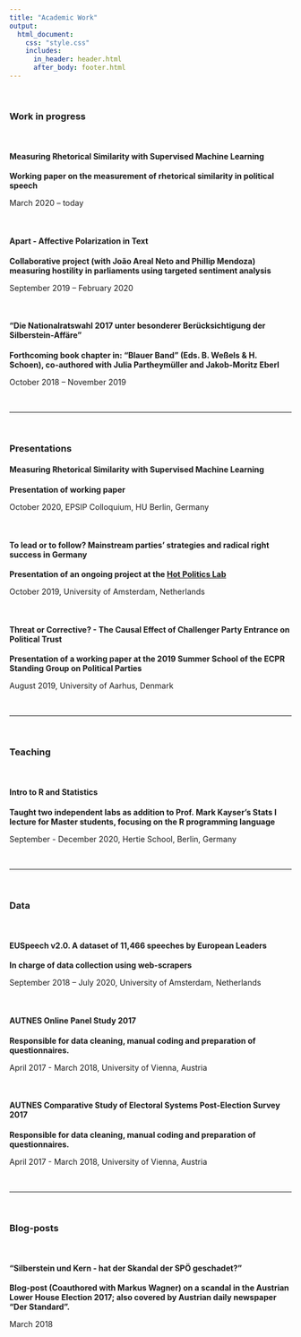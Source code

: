 ```yaml
---
title: "Academic Work"
output:
  html_document:
    css: "style.css"
    includes:
      in_header: header.html
      after_body: footer.html
---
```

<!-- # {.tabset .tabset-fade} -->

<head>
<title>Nicolai Berk - Political Science and Data Analysis | Academic Work</title>
<meta name="description" content="These are some of the projects, papers, presentations, datasets, and other stuff I have been working on in the past.">
</head>


<div class = "col-md-8" margin = "auto">

<br>

### Work in progress

<br>

#### Measuring Rhetorical Similarity with Supervised Machine Learning 
**Working paper on the measurement of rhetorical similarity in political speech**

<a href="https://github.com/nicolaiberk/SMLSE/raw/master/main.pdf" class = "fa fa-file" title = "Paper" ></a>
<a href="https://github.com/nicolaiberk/SMLSE" class="fa fa-github" title = "GitHub"></a>
<a href="https://www.dropbox.com/s/5zo85ak86hkujl0/Draft141020%20%281%29.pdf?dl=0"   class = "fa fa-image" title = "Slides" ></a>
  

March 2020 -- today

<br>

#### Apart - Affective Polarization in Text
**Collaborative project (with João Areal Neto and Phillip Mendoza) measuring hostility in parliaments using targeted sentiment analysis**

<a href="https://github.com/nicolaiberk/Apart" class="fa fa-github" title = "GitHub"></a>

September 2019 -- February 2020 

<br>

#### "Die Nationalratswahl 2017 unter besonderer Berücksichtigung der Silberstein-Affäre"
**Forthcoming book chapter in: "Blauer Band" (Eds. B. Weßels \& H. Schoen), co-authored with Julia Partheymüller and Jakob-Moritz Eberl**

October 2018 -- November 2019

<br>

***

<br>

### Presentations
#### Measuring Rhetorical Similarity with Supervised Machine Learning
**Presentation of working paper**

<a href="https://www.dropbox.com/s/5zo85ak86hkujl0/Draft141020%20%281%29.pdf?dl=0"   class = "fa fa-image" title = "Slides" ></a>

October 2020, EPSIP Colloquium, HU Berlin, Germany

<br>

#### To lead or to follow? Mainstream parties’ strategies and radical right success in Germany
**Presentation of an ongoing project at the [Hot Politics Lab](http://www.hotpolitics.eu/)**

<a href="https://www.dropbox.com/s/xyupoug7rje3n16/To_lead_or_to_follow.pdf?dl=0"  class = "fa fa-image" title = "Slides"></a> <a href="github.com/nicolaiberk/ImEm" class = "fa fa-github" title = "GitHub"></a>

October 2019, University of Amsterdam, Netherlands

<br>

#### Threat or Corrective? - The Causal Effect of Challenger Party Entrance on Political Trust
**Presentation of a working paper at the 2019 Summer School of the ECPR Standing Group on Political Parties**

<a href = "https://www.dropbox.com/s/krah2hbtidgc623/Challenger_Parties_and_Political_Trust__Presentation_for_ECPR_SG_Political_Parties_Summer_School%20%2811%29.pdf?dl=0"  class = "fa fa-image" title = "Slides"></a> <a href = "https://www.dropbox.com/s/6qp8nyr0dfriuwz/Berk_ThreatOrCorrective_WP.pdf?dl=0" class = "fa fa-file" title = "Paper"></a>

August 2019, University of Aarhus, Denmark

<br>

***

<br>

### Teaching

<br>

#### Intro to R and Statistics
**Taught two independent labs as addition to Prof. Mark Kayser's Stats I lecture for Master students, focusing on the R programming language**

September - December 2020, Hertie School, Berlin, Germany

<br>

***

<br>

### Data

<br>

#### EUSpeech v2.0. A dataset of 11,466 speeches by European Leaders
**In charge of data collection using web-scrapers**

<a href = "https://osf.io/c79ha/" class = "fa fa-database" title = "Dataset"></a>
<a href = "https://osf.io/preprints/socarxiv/a4uyw/" class = "fa fa-file" title = "Paper"></a>

September 2018 -- July 2020, University of Amsterdam, Netherlands

<br>

#### AUTNES Online Panel Study 2017
**Responsible for data cleaning, manual coding and preparation of questionnaires.**

<a href = "https://data.aussda.at/dataset.xhtml?persistentId=doi:10.11587/I7QIYJ" class = "fa fa-database" title = "Dataset"></a>

April 2017 - March 2018, University of Vienna, Austria

<br>

#### AUTNES Comparative Study of Electoral Systems Post-Election Survey 2017
**Responsible for data cleaning, manual coding and preparation of questionnaires.**

<a href = "https://data.aussda.at/dataset.xhtml?persistentId=doi:10.11587/GDBBPJ" class = "fa fa-database" title = "Dataset"></a>

April 2017 - March 2018, University of Vienna, Austria

<br>

***

<br>

### Blog-posts

<br>

#### “Silberstein und Kern - hat der Skandal der SPÖ geschadet?”
**Blog-post (Coauthored with Markus Wagner) on a scandal in the Austrian Lower House Election 2017; also covered by Austrian daily newspaper “Der Standard”.**

<a href = "https://viecer.univie.ac.at/blog/detail/news/silberstein-und-kern-hat-der-skandal-der-spoe-geschadet/?cHash=d87f628d8c10b27c101d3ffb1dbe240f&tx_news_pi15Baction5D=detail&tx_news_pi15Bcontroller5D=News" class = "fa fa-desktop" title = "Blogpost"></a> <a href = "https://derstandard.at/2000076132168/Causa-Silberstein-schadete-SPOe-viel-weniger-als-vermutet" class = "fa fa-newspaper-o" title =  "Newspaper Article"></a>

March 2018

</div>

